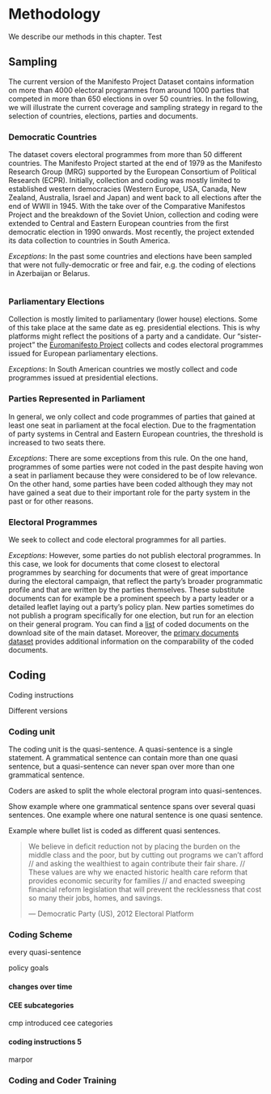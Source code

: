 # Methodology


We describe our methods in this chapter.
Test




## Sampling

The current version of the Manifesto Project Dataset contains information on more than 4000 electoral programmes from around 1000 parties that competed in more than 650 elections in over 50 countries. In the following, we will illustrate the current coverage and sampling strategy in regard to the selection of countries, elections, parties and documents.

### Democratic Countries
The dataset covers electoral programmes from more than 50 different countries. 
The Manifesto Project started at the end of 1979 as the Manifesto Research Group (MRG) supported by the European Consortium of Political Research (ECPR).
Initially, collection and coding was mostly limited to established western democracies (Western Europe, USA, Canada, New Zealand, Australia, Israel and Japan) and went back to all elections after the end of WWII in 1945. 
With the take over of the Comparative Manifestos Project and the breakdown of the Soviet Union, collection and coding were extended to Central and Eastern European countries from the first democratic election in 1990 onwards. 
Most recently, the project extended its data collection to countries in South America. 

_Exceptions_: In the past some countries and elections have been sampled that were not fully-democratic or free and fair, e.g. the coding of elections in Azerbaijan or Belarus.  

``` r

```
### Parliamentary Elections
Collection is mostly limited to parliamentary (lower house) elections. 
Some of this take place at the same date as eg. presidential elections. This is why platforms might reflect the positions of a party and a candidate. 
Our "sister-project" the [Euromanifesto Project](/information/documents/linkings) collects and codes electoral programmes issued for European parliamentary elections. 

_Exceptions_: In South American countries we mostly collect and code programmes issued at presidential elections. 

### Parties Represented in Parliament
In general, we only collect and code programmes of parties that gained at least one seat in parliament at the focal election. 
Due to the fragmentation of party systems in Central and Eastern European countries, the threshold is increased to two seats there. 

_Exceptions_: There are some exceptions from this rule. 
On the one hand, programmes of some parties were not coded in the past despite having won a seat in parliament because they were considered to be of low relevance.
On the other hand, some parties have been coded although they may not have gained a seat due to their important role for the party system in the past or for other reasons. 

### Electoral Programmes
We seek to collect and code electoral programmes for all parties. 

_Exceptions_: However, some parties do not publish electoral programmes. 
In this case, we look for documents that come closest to electoral programmes by searching for documents that were of great importance during the electoral campaign, that reflect the party's broader programmatic profile and that are written by the parties themselves. 
These substitute documents can for example be a prominent speech by a party leader or a detailed leaflet laying out a party's policy plan. New parties sometimes do not publish a program specifically for one election, but run for an election on their general program.
You can find a [list](/datasets) of coded documents on the download site of the main dataset. Moreover, the [primary documents dataset](/datasets/mppdds) provides additional information on the comparability of the coded documents.

## Coding

Coding instructions 

Different versions 

### Coding unit
The coding unit is the quasi-sentence. A quasi-sentence is a single statement. A grammatical sentence can contain more than one quasi sentence, but a quasi-sentence can never span over more than one grammatical sentence. 

Coders are asked to split the whole electoral program into quasi-sentences. 

Show example where one grammatical sentence spans over several quasi sentences.
One example where one natural sentence is one quasi sentence. 

Example where bullet list is coded as different quasi sentences. 


> We believe in deficit reduction not by placing the burden on the middle class and the poor, but by cutting out programs we can’t afford	// and asking the wealthiest to again contribute their fair share. //
> These values are why we enacted historic health care reform that provides economic security for families //	and enacted sweeping financial reform legislation that will prevent the recklessness that cost so many their jobs, homes, and savings.
>
> --- Democratic Party (US), 2012 Electoral Platform






### Coding Scheme


every quasi-sentence

policy goals



#### changes over time

#### CEE subcategories

cmp introduced cee categories

#### coding instructions 5 

marpor 

### Coding and  Coder Training

